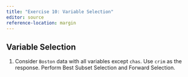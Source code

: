```yaml
---
title: "Exercise 10: Variable Selection"
editor: source
reference-location: margin
---
```


::: callout-note

:::



## Variable Selection

<!-- Yu -->

1. Consider `Boston` data with all variables except `chas`. Use `crim` as the response. Perform Best Subset Selection and Forward Selection.

